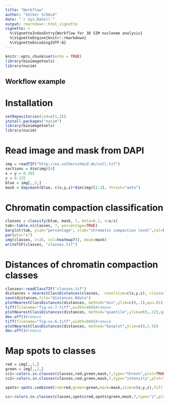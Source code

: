 ```yaml
---
title: "Workflow"
author: "Volker Schmid"
date: "`r Sys.Date()`"
output: rmarkdown::html_vignette
vignette: >
  %\VignetteIndexEntry{Workflow for 3D SIM nucleome analysis}
  %\VignetteEngine{knitr::rmarkdown}
  %\VignetteEncoding{UTF-8}
---
```


```r
knitr::opts_chunk$set(echo = TRUE)
library(bioimagetools)
library(nucim)
```

## Workflow example

# Installation
```r
setRepositories(ind=c(1,2))
install.packages("nucim")
library(bioimagetools)
library(nucim)
```

# Read image and mask from DAPI
```r
img = readTIF("http://ex.volkerschmid.de/cell.tif")
sections = dim(img)[4]
x = y = 0.395
z = 0.125
blue = img[,,3,] 
mask = dapimask(blue, c(x,y,z)*dim(img)[1:3], thresh="auto")
```

# Chromatin compaction classification
```r
classes = classify(blue, mask, 7, beta=0.1, z=x/z)
tab<-table.n(classes, 7, percentage=TRUE)
barplot(tab, ylab="percentage", xlab="chromatin compaction level",col=heatmap7())
par(pty="s")
img(classes, z=16, col=heatmap7(), mask=mask)
writeTIF(classes, "classes.tif")
```

# Distances of chromatin compaction classes
```r
classes<-readClassTIF("classes.tif")
distances = nearestClassDistances(classes,  voxelsize=c(x,y,z), classes=7, cores=24L)
save(distances,file="distances.Rdata")
plotNearestClassDistances(distances, method="min",ylim=c(0,.1),qu=.01)
tiff(filename="fig-vs-7.tiff",width=960)#remove
plotNearestClassDistances(distances, method="quantile",ylim=c(0,.22),qu=.01)
dev.off()#remove
tiff(filename="fig-vs-6.tiff",width=960)#remove
plotNearestClassDistances(distances, method="boxplot",ylim=c(0,1.5))
dev.off()#remove
```

# Map spots to classes
```r
red = img[,,1,]
green = img[,,2,]
cc1<-colors.in.classes(classes,red,green,mask,7,type="thresh",plot=TRUE,col1="red",col2="green",thresh1=0.05,thresh2=0.05,test="Wilcoxon",ylim=c(0,.5),xlab="chromatin compaction levels",ylab="percentage")
cc2<-colors.in.classes(classes,red,green,mask,7,type="intensity",plot=TRUE,col1="red",col2="green",thresh1=0.05,thresh2=0.05,test="Wilcoxon",ylim=c(0,.5),xlab="chromatin compaction levels",ylab="percentage")
```
```r
spots<-spots.combined(red=red,green=green,mask=mask,size=c(x,y,z),full.voxel=FALSE,thresh.offset=0.05)
```
```r
cc<-colors.in.classes(classes,spots$red,spots$green,mask,7,type="i",plot=TRUE,col1="red",col2="green",test="Wilcoxon",ylim=c(0,.8),xlab="chromatin compaction levels",ylab="percentage")
```
